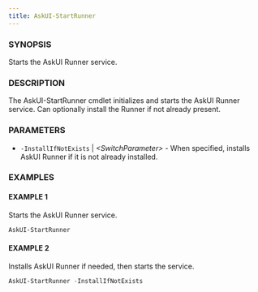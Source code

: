 ---
title: AskUI-StartRunner
---


### SYNOPSIS

Starts the AskUI Runner service.

### DESCRIPTION

The AskUI-StartRunner cmdlet initializes and starts the AskUI Runner service.
Can optionally install the Runner if not already present.

### PARAMETERS

- `-InstallIfNotExists` | _&lt;SwitchParameter&gt;_ - When specified, installs AskUI Runner if it is not already installed.

### EXAMPLES

#### EXAMPLE 1

Starts the AskUI Runner service.

```powershell
AskUI-StartRunner
```
 
#### EXAMPLE 2

Installs AskUI Runner if needed, then starts the service.

```powershell
AskUI-StartRunner -InstallIfNotExists
```

